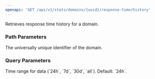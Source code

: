 ```yaml
---
openapi: 'GET /api/v1/stats/domains/{uuid}/response-time/history'
---
```


Retrieves response time history for a domain.

### Path Parameters

<ParamField path="uuid" type="string" required>
  The universally unique identifier of the domain.
</ParamField>

### Query Parameters

<ParamField query="range" type="string">
  Time range for data (`24h`, `7d`, `30d`, `all`). Default: `24h`.
</ParamField> 